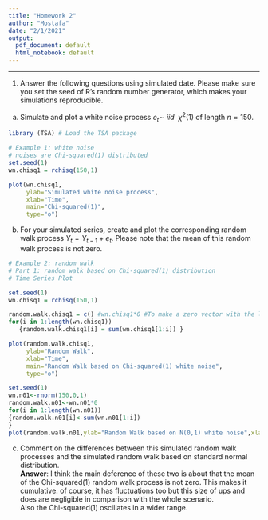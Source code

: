 ---
title: "Homework 2"
author: "Mostafa"
date: "2/1/2021"
output:
  pdf_document: default
  html_notebook: default
---

---   

1. Answer the following questions using simulated date. Please make sure you set the seed of R’s random number generator, which makes your simulations reproducible.  

(a) Simulate and plot a white noise process $e_{t}\sim \ iid \ \ \chi^2(1)$ of length $n = 150$.   
```{r}
library (TSA) # Load the TSA package

# Example 1: white noise 
# noises are Chi-squared(1) distributed
set.seed(1)
wn.chisq1 = rchisq(150,1)

plot(wn.chisq1,
     ylab="Simulated white noise process",
     xlab="Time",
     main="Chi-squared(1)",
     type="o")

```

(b) For your simulated series, create and plot the corresponding random walk process $Y_{t} = Y_{t-1} + e_{t}$.
Please note that the mean of this random walk process is not zero.
```{r}
# Example 2: random walk 
# Part 1: random walk based on Chi-squared(1) distribution 
# Time Series Plot

set.seed(1)
wn.chisq1 = rchisq(150,1)

random.walk.chisq1 = c() #wn.chisq1*0 #To make a zero vector with the length of wn.chisq1
for(i in 1:length(wn.chisq1)) 
   {random.walk.chisq1[i] = sum(wn.chisq1[1:i]) }

plot(random.walk.chisq1,
     ylab="Random Walk",
     xlab="Time",
     main="Random Walk based on Chi-squared(1) white noise",
     type="o")
```

```{r}
set.seed(1)
wn.n01<-rnorm(150,0,1)
random.walk.n01<-wn.n01*0
for(i in 1:length(wn.n01))
{random.walk.n01[i]<-sum(wn.n01[1:i])
}
plot(random.walk.n01,ylab="Random Walk based on N(0,1) white noise",xlab="Time",type="o")
```

(c) Comment on the differences between this simulated random walk processes and the simulated random walk based on standard normal distribution.    
**Answer**: I think the main deference of these two is about that the mean of the Chi-squared(1) random walk process is not zero. This makes it cumulative. of course, it has fluctuations too but this size of ups and does are negligible in comparison with the whole scenario.   
Also the Chi-squared(1) oscillates in a wider range.













